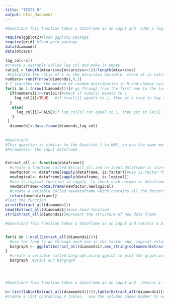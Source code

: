```yaml
---
title: "TEST1_R"
output: html_document
---
```



```r
#Question1 This function takes a dataframe as an input and  adds a logical column to the diamonds, this column containing TRUE or FALSE that would be 53,490 rows long and the ratio of TRUE and FALSE would equal the ratio of 1's and 0's in the mtcars variable.  

require(ggplot2)#load ggplot2 package
require(grid) #load grid package
data(diamonds)
data(mtcars)

log_col<-c()
#create a vairable called log_col and make it empty
ratio1 = length(mtcars$vs[mtcars$vs==1])/length(mtcars$vs)
 #Calculate the ratio of 1 in the mtcars$vs variable, store it in ratio1
numbers<-runif(nrow(diamonds),0,1)
# I searched for the method of random distribution in R and choose runif, use runif to randomly input 0 and 1 into nums based on ratio1.
for(i in 1:(nrow(diamonds))){# go through from the first one to the last one in nrow(diamonds)
  if(numbers[i]<=ratio1){#check if nums[i] equals to 1
    log_col[i]=TRUE   #if trail[i] equals to 1, then it's true in log_col[i]
  }   
   else{
     log_col[i]=FALSE#if log_col[i] not equal to 1, then put it FALSE in log_col[i]
   }
 }
  diamonds1<-data.frame(diamonds,log_col)
  
  
#Question2
#This question is similar to the Question 1 in HW5, so use the same method.This function takes a dataframe as an input and returns a new dataframe which has the all the factor and logical columns of the old dataframe as an output.
#Parameters: the input dataframe 


Extract_all <- function(dataframe){
  #create a function called Extract_all,and an input dataframe is stored in it.
  newfactor <- dataframe[sapply(dataframe, is.factor)]#use is.factor function in sapply  to check each column in dataframe, then return True if the column is factor and otherwise False 
  newlogical<- dataframe[sapply(dataframe, is.logical)]
  #use is.logical function in sapply  to check each column in dataframe, then return True if the column is logical and otherwise False 
  newdataframe<-data.frame(newfactor,newlogical)
  #create a variable called newdataframe which contains all the factors and logical columns
  return(newdataframe)}
#Test the function
print(Extract_all(diamonds1))
head(Extract_all(diamonds1))#use head function
str(Extract_all(diamonds1))#present the structure of new data frame

#Question3 This function takes a dataframe as an input and returns a bar graph  for factors and logical variables.


for(i in 1:ncol(Extract_all(diamonds1))){
  #use for loop to go through each one in the factor and  logical columns of extract_all(diamonds1)).
  bargraph <- ggplot(Extract_all(diamonds1),aes_string(colnames(Extract_all(diamonds1)[i]))) + geom_bar(fill="grey")
}
  #create a variable called bargraph,using ggplot to plot the graph,use column names by the aes_string(). Then each column name will be used to label our x axis.  Then fill the bar graph with grey color.
  bargraph  #print our bargraph




#Question4 This function takes a dataframe as an input and  returns a list of frequency tables for each catogorical and logical variables as an output.

n<-list(table(Extract_all(diamonds1)[1]),table(Extract_all(diamonds1)[2]),table(Extract_all(diamonds1)[3]),table(Extract_all(diamonds1)[4]))
#create a list containing 4 tables.  use the columns index number to access to each column.




```

